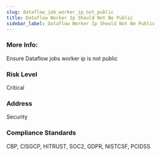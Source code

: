 ```yaml
---
slug: dataflow_job_worker_ip_not_public
title: Dataflow Worker Ip Should Not Be Public
sidebar_label: Dataflow Worker Ip Should Not Be Public
---
```


### More Info:

Ensure Dataflow jobs worker ip is not public

### Risk Level

Critical

### Address

Security

### Compliance Standards

CBP, CISGCP, HITRUST, SOC2, GDPR, NISTCSF, PCIDSS

